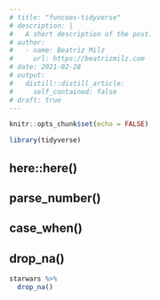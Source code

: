 ```yaml
---
# title: "funcoes-tidyverse"
# description: |
#   A short description of the post.
# author:
#   - name: Beatriz Milz
#     url: https://beatrizmilz.com
# date: 2021-02-28
# output:
#   distill::distill_article:
#     self_contained: false
# draft: true
---
```



```r
knitr::opts_chunk$set(echo = FALSE)
```

```r
library(tidyverse)
```


## here::here()

## parse_number()

## case_when()

## drop_na()

```r
starwars %>% 
  drop_na()
```

